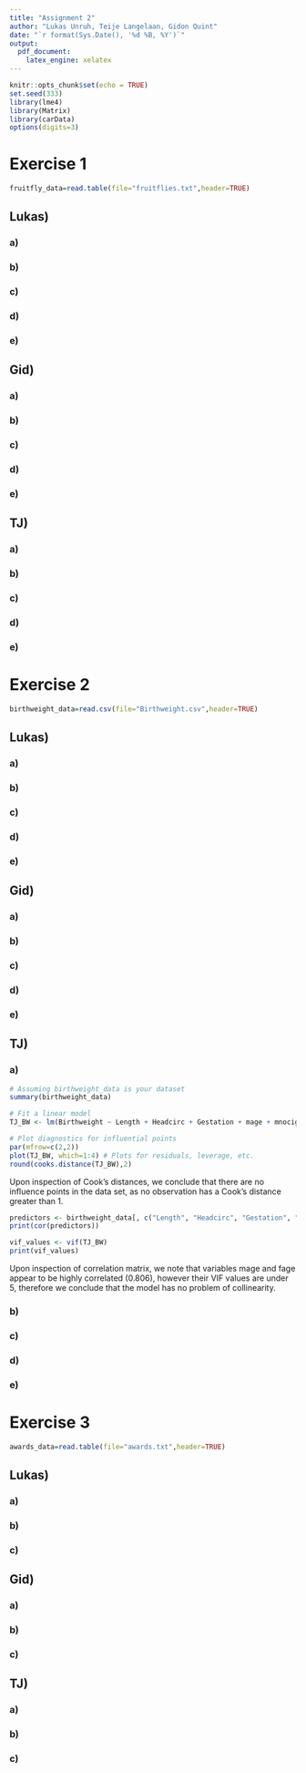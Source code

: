 ```yaml
---
title: "Assignment 2"
author: "Lukas Unruh, Teije Langelaan, Gidon Quint"
date: "`r format(Sys.Date(), '%d %B, %Y')`"
output: 
  pdf_document:
    latex_engine: xelatex
---
```


```r
knitr::opts_chunk$set(echo = TRUE)
set.seed(333)
library(lme4)
library(Matrix)
library(carData)
options(digits=3)
```

# Exercise 1

```r
fruitfly_data=read.table(file="fruitflies.txt",header=TRUE)
```

## Lukas)

### a)

### b)

### c)

### d)

### e)

## Gid)

### a)

### b)

### c)

### d)

### e)

## TJ)

### a)

### b)

### c)

### d)

### e)

# Exercise 2

```r
birthweight_data=read.csv(file="Birthweight.csv",header=TRUE)
```

## Lukas)

### a)

### b)

### c)

### d)

### e)

## Gid)

### a)

### b)

### c)

### d)

### e)

## TJ)

### a)

```r
# Assuming birthweight_data is your dataset
summary(birthweight_data)

# Fit a linear model
TJ_BW <- lm(Birthweight ~ Length + Headcirc + Gestation + mage + mnocig + mheight + mppwt + fage + fedyrs + fnocig + fheight, data=birthweight_data)

# Plot diagnostics for influential points
par(mfrow=c(2,2))
plot(TJ_BW, which=1:4) # Plots for residuals, leverage, etc.
round(cooks.distance(TJ_BW),2)


```

Upon inspection of Cook's distances, we conclude that there are no influence points in the data set, as no observation has a Cook's distance greater than 1.

```r
predictors <- birthweight_data[, c("Length", "Headcirc", "Gestation", "mage", "mnocig", "mheight", "mppwt", "fage", "fedyrs", "fnocig", "fheight")]
print(cor(predictors))

vif_values <- vif(TJ_BW)
print(vif_values)
```

Upon inspection of correlation matrix, we note that variables mage and fage appear to be highly correlated (0.806), however their VIF values are under 5, therefore we conclude that the model has no problem of collinearity.

### b)

### c)

### d)

### e)

# Exercise 3

```r
awards_data=read.table(file="awards.txt",header=TRUE)
```

## Lukas)

### a)

### b)

### c)

## Gid)

### a)

### b)

### c)

## TJ)

### a)

### b)

### c)
